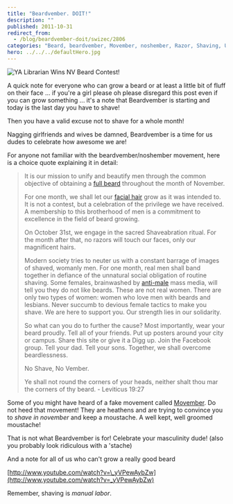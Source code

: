 ```yaml
---
title: "Beardvember. DOIT!"
description: ""
published: 2011-10-31
redirect_from:
  - /blog/beardvember-doit/swizec/2806
categories: "Beard, beardvember, Movember, noshember, Razor, Shaving, Uncategorized"
hero: ../../../defaultHero.jpg
---
```


![YA Librarian Wins NV Beard Contest!](https://swizec.com/wp-content/uploads/2011/10/309262913_fe554e0a8c_m3.jpg)

A quick note for everyone who can grow a beard or at least a little bit of fluff on their face ... if you're a girl please oh please disregard this post even if you can grow something ... it's a note that Beardvember is starting and today is the last day you have to shave!

Then you have a valid excuse not to shave for a whole month!

Nagging girlfriends and wives be damned, Beardvember is a time for us dudes to celebrate how awesome we are!

For anyone not familiar with the beardvember/noshember movement, here is a choice quote explaining it in detail:

> It is our mission to unify and beautify men through the common objective of obtaining a [full beard](http://en.wikipedia.org/wiki/Beard) throughout the month of November.
>
> For one month, we shall let our [facial hair](http://en.wikipedia.org/wiki/Facial_hair) grow as it was intended to. It is not a contest, but a celebration of the privilege we have received. A membership to this brotherhood of men is a commitment to excellence in the field of beard growing.
>
> On October 31st, we engage in the sacred Shaveabration ritual. For the month after that, no razors will touch our faces, only our magnificent hairs.
>
> Modern society tries to neuter us with a constant barrage of images of shaved, womanly men. For one month, real men shall band together in defiance of the unnatural social obligation of routine shaving. Some females, brainwashed by [anti-male](http://en.wikipedia.org/wiki/Misandry) mass media, will tell you they do not like beards. These are not real women. There are only two types of women: women who love men with beards and lesbians. Never succumb to devious female tactics to make you shave. We are here to support you. Our strength lies in our solidarity.
>
> So what can you do to further the cause? Most importantly, wear your beard proudly. Tell all of your friends. Put up posters around your city or campus. Share this site or give it a Digg up. Join the Facebook group. Tell your dad. Tell your sons. Together, we shall overcome beardlessness.
>
> No Shave, No Vember.
>
> Ye shall not round the corners of your heads, neither shalt thou mar the corners of thy beard. - Leviticus 19:27

Some of you might have heard of a fake movement called [Movember](http://www.movember.com/). Do not heed that movement! They are heathens and are trying to convince you to _shave in november_ and keep a moustache. A well kept, well groomed moustache!

That is not what Beardvember is for! Celebrate your masculinity dude! (also you probably look ridiculous with a 'stache)

And a note for all of us who can't grow a really good beard

[http://www.youtube.com/watch?v=\_yVPewAybZw](http://www.youtube.com/watch?v=_yVPewAybZw)

Remember, shaving is _manual labor_.
